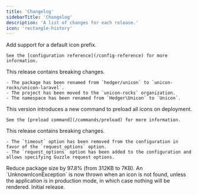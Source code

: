 ```yaml
---
title: 'Changelog'
sidebarTitle: 'Changelog'
description: 'A list of changes for each release.'
icon: 'rectangle-history'
---
```


<Update label="2024-11-23" description="v0.4.1">
    Add support for a default icon prefix.

    See the [configuration reference](/config-reference) for more information.
</Update>

<Update label="2024-11-23" description="v0.4.0">
    <Warning>This release contains breaking changes.</Warning>

    - The package has been renamed from `hedger/unicon` to `unicon-rocks/unicon-laravel`.
    - The project has been moved to the `unicon-rocks` organization.
    - The namespace has been renamed from `Hedger\Unicon` to `Unicon`.
</Update>

<Update label="2024-11-22" description="v0.3.1">
    This version introduces a new command to preload all icons on deployment.

    See the [preload command](/commands/preload) for more information.
</Update>

<Update label="2024-11-20" description="v0.3.0">
    <Warning>This release contains breaking changes.</Warning>
    
    - The `timeout` option has been removed from the configuration in favor of the `request_options` option.
    - The `request_options` option has been added to the configuration and allows specifying Guzzle request options.
</Update>

<Update label="2024-11-19" description="v0.2.1">
    Reduce package size by 97.8% (from 312KB to 7KB).
</Update>

<Update label="2024-11-19" description="v0.2.0">
    An `UnknownIconException` is now thrown when an icon is not found, unless the application
    is in production mode, in which case nothing will be rendered.
</Update>

<Update label="2024-11-17" description="v0.1.0">
    Initial release.
</Update>